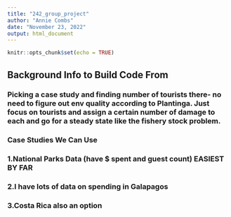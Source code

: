 ```yaml
---
title: "242_group_project"
author: "Annie Combs"
date: "November 23, 2022"
output: html_document
---
```


```r
knitr::opts_chunk$set(echo = TRUE)
```

## Background Info to Build Code From

### Picking a case study and finding number of tourists there- no need to figure out env quality according to Plantinga. Just focus on tourists and assign a certain number of damage to each and go for a steady state like the fishery stock problem.

### Case Studies We Can Use
### 1.National Parks Data (have $ spent and guest count) EASIEST BY FAR
### 2.I have lots of data on spending in Galapagos
### 3.Costa Rica also an option